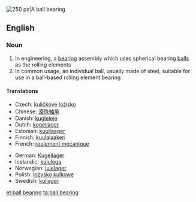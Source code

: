 [[Image:Four-point-contact-bearing din628 type-qj 180-ex.png|thumb|right|250 px|A ball bearing]]
{{wikipedia|Ball bearing}}
==English==

===Noun===
{{en-noun}}

# In engineering, a [[bearing]] assembly which uses spherical bearing [[ball]]s as the rolling elements
# In common usage, an individual ball, usually made of steel, suitable for use in a ball-based rolling element bearing

====Translations====
{{trans-top|bearing assembly with spherical balls}}
* Czech: [[kuličkové ložisko]] {{n}}
*Chinese: [[滾珠軸承]]
*Danish: [[kugleleje]]
*Dutch: [[kogellager]]
*Estonian: [[kuullaager]]
*Finnish: [[kuulalaakeri]]
*French: [[roulement mécanique]]
{{trans-mid}}
*German: [[Kugellager]] {{n}}
*Icelandic: [[kúlulega]] {{f}}
*Norwegian: [[julelager]]
*Polish: [[łożysko kulkowe]]
*Swedish: [[kullager]]
{{trans-bottom}}

[[et:ball bearing]]
[[ta:ball bearing]]